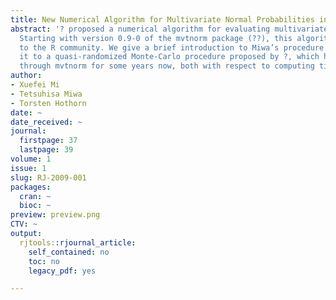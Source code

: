 ```yaml
---
title: New Numerical Algorithm for Multivariate Normal Probabilities in Package mvtnorm
abstract: '? proposed a numerical algorithm for evaluating multivariate normal probabilities.
  Starting with version 0.9-0 of the mvtnorm package (??), this algorithm is available
  to the R community. We give a brief introduction to Miwa’s procedure and compare
  it to a quasi-randomized Monte-Carlo procedure proposed by ?, which has been available
  through mvtnorm for some years now, both with respect to computing time and accuracy.'
author:
- Xuefei Mi
- Tetsuhisa Miwa
- Torsten Hothorn
date: ~
date_received: ~
journal:
  firstpage: 37
  lastpage: 39
volume: 1
issue: 1
slug: RJ-2009-001
packages:
  cran: ~
  bioc: ~
preview: preview.png
CTV: ~
output:
  rjtools::rjournal_article:
    self_contained: no
    toc: no
    legacy_pdf: yes

---
```

